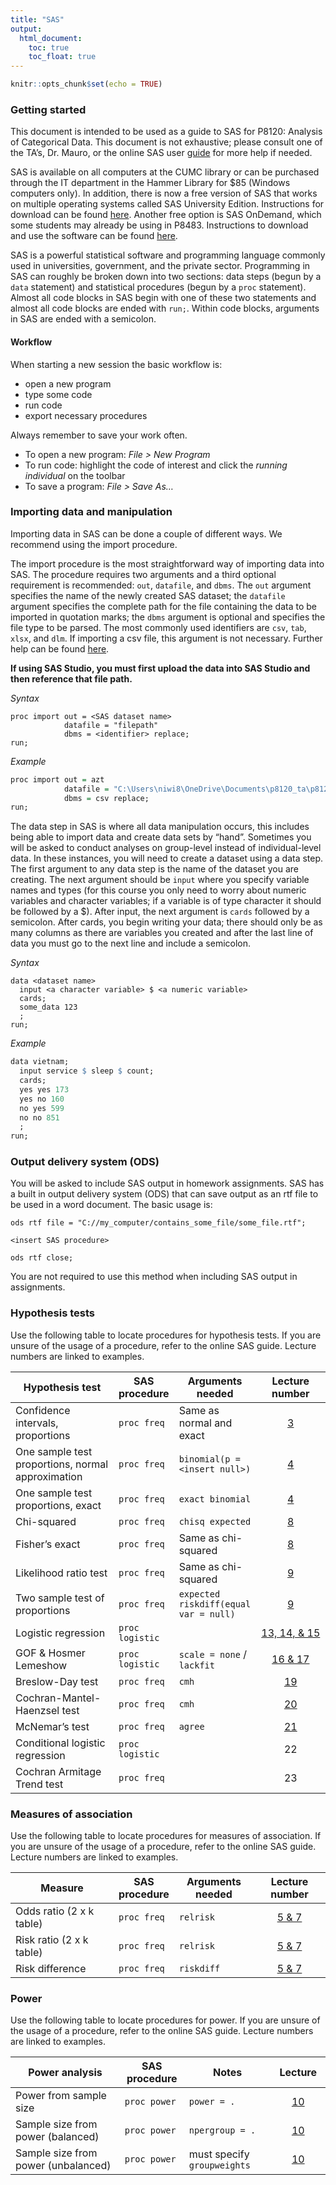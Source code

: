 ```yaml
---
title: "SAS"
output:
  html_document: 
    toc: true
    toc_float: true
---
```


```r
knitr::opts_chunk$set(echo = TRUE)
```

### Getting started

This document is intended to be used as a guide to SAS for P8120: Analysis of Categorical Data. This document is not exhaustive; please consult one of the TA's, Dr. Mauro, or the online SAS user [guide](https://support.sas.com/documentation/cdl/en/statug/63962/HTML/default/viewer.htm#titlepage.htm) for more help if needed. 

SAS is available on all computers at the CUMC library or can be purchased through the IT department in the Hammer Library for $85 (Windows computers only). In addition, there is now a free version of SAS that works on multiple operating systems called SAS University Edition. Instructions for download can be found [here](https://www.sas.com/en_us/software/university-edition.html). Another free option is SAS OnDemand, which some students may already be using in P8483. Instructions to download and use the software can be found [here](https://www.sas.com/en_us/software/on-demand-for-academics.html#for-students-).

SAS is a powerful statistical software and programming language commonly used in universities, government, and the private sector. Programming in SAS can roughly be broken down into two sections: data steps (begun by a `data` statement) and statistical procedures (begun by a `proc` statement). Almost all code blocks in SAS begin with one of these two statements and almost all code blocks are ended with `run;`. Within code blocks, arguments in SAS are ended with a semicolon. 

#### Workflow

When starting a new session the basic workflow is: 

- open a new program
- type some code 
- run code 
- export necessary procedures 

Always remember to save your work often. 

- To open a new program: *File > New Program*
- To run code: highlight the code of interest and click the *running individual* on the toolbar
- To save a program: *File > Save As...* 

### Importing data and manipulation

Importing data in SAS can be done a couple of different ways. We recommend using the import procedure. 

The import procedure is the most straightforward way of importing data into SAS. The procedure requires two arguments and a third optional requirement is recommended: `out`, `datafile`, and `dbms`. The `out` argument specifies the name of the newly created SAS dataset; the `datafile` argument specifies the complete path for the file containing the data to be imported in quotation marks; the `dbms` argument is optional and specifies the file type to be parsed. The most commonly used identifiers are `csv`, `tab`, `xlsx`, and `dlm`. If importing a csv file, this argument is not necessary. Further help can be found [here](http://support.sas.com/documentation/cdl/en/proc/65145/HTML/default/viewer.htm#n18jyszn33umngn14czw2qfw7thc.htm). 

**If using SAS Studio, you must first upload the data into SAS Studio and then reference that file path.**

*Syntax*

```{}
proc import out = <SAS dataset name>
            datafile = "filepath"
            dbms = <identifier> replace;
run; 
```

*Example*

```r
proc import out = azt
            datafile = "C:\Users\niwi8\OneDrive\Documents\p8120_ta\p8120\data\AZT.csv"
            dbms = csv replace; 
run; 
```


The data step in SAS is where all data manipulation occurs, this includes being able to import data and create data sets by "hand". Sometimes you will be asked to conduct analyses on group-level instead of individual-level data. In these instances, you will need to create a dataset using a data step. The first argument to any data step is the name of the dataset you are creating. The next argument should be `input` where you specify variable names and types (for this course you only need to worry about numeric variables and character variables; if a variable is of type character it should be followed by a $). After input, the next argument is `cards` followed by a semicolon. After cards, you begin writing your data; there should only be as many columns as there are variables you created and after the last line of data you must go to the next line and include a semicolon. 

*Syntax*

```{}
data <dataset name>
  input <a character variable> $ <a numeric variable>
  cards; 
  some_data 123
  ; 
run; 
```

*Example*

```r
data vietnam; 
  input service $ sleep $ count; 
  cards; 
  yes yes 173
  yes no 160
  no yes 599
  no no 851
  ; 
run; 
```

### Output delivery system (ODS)

You will be asked to include SAS output in homework assignments. SAS has a built in output delivery system (ODS) that can save output as an rtf file to be used in a word document. The basic usage is: 

```{}
ods rtf file = "C://my_computer/contains_some_file/some_file.rtf";

<insert SAS procedure>

ods rtf close; 
```

You are not required to use this method when including SAS output in assignments.

### Hypothesis tests

Use the following table to locate procedures for hypothesis tests. If you are unsure of the usage of a procedure, refer to the online SAS guide. Lecture numbers are linked to examples. 

|Hypothesis test                                  | SAS procedure      | Arguments needed                    | Lecture number                   |
|-------------------------------------------------|--------------------|-------------------------------------|:--------------------------------:|
|Confidence intervals, proportions                |`proc freq`         |Same as normal and exact             | [3](ci_single_proportion.html)   |
|One sample test proportions, normal approximation|`proc freq`         |`binomial(p = <insert null>)`        | [4](hypothesis_single_prop.html) |
|One sample test proportions, exact               |`proc freq`         |`exact binomial`                     | [4](hypothesis_single_prop.html) |
|Chi-squared                                      |`proc freq`         |`chisq expected`                     | [8](chi_squared_fisher.html)     |
|Fisher's exact                                   |`proc freq`         |Same as chi-squared                  | [8](chi_squared_fisher.html)     |
|Likelihood ratio test                            |`proc freq`         |Same as chi-squared                  | [9](lrt_2_sample.html)           |
|Two sample test of proportions                   |`proc freq`         |`expected riskdiff(equal var = null)`| [9](lrt_2_sample.html)            |
|Logistic regression                              |`proc logistic`     |                                     | [13, 14, & 15](logistic_regression.html) |
|GOF & Hosmer Lemeshow                            |`proc logistic`     |`scale = none`  / `lackfit`          | [16 & 17](gof.html)              |
|Breslow-Day test                                 |`proc freq`         | `cmh`                               | [19](breslow_day.html)           |
|Cochran-Mantel-Haenzsel test                     |`proc freq`         | `cmh`                               | [20](cmh.html)                   |
|McNemar's test                                   |`proc freq`         | `agree`                             | [21](mcnemar.html)                               |
|Conditional logistic regression                  |`proc logistic`     |                                     | 22                               |
|Cochran Armitage Trend test                      |`proc freq`         |                                     | 23                               |
              
### Measures of association

Use the following table to locate procedures for measures of association. If you are unsure of the usage of a procedure, refer to the online SAS guide. Lecture numbers are linked to examples. 

| Measure                                         | SAS procedure      | Arguments needed                    | Lecture number                   |
|-------------------------------------------------|--------------------|-------------------------------------|:--------------------------------:|
|Odds ratio (2 x k table)                         | `proc freq`        |`relrisk`                            |[5 & 7](measures_association.html)|
|Risk ratio (2 x k table)                         | `proc freq`        |`relrisk`                            |[5 & 7](measures_association.html)|
|Risk difference                                  | `proc freq`        |`riskdiff`                           |[5 & 7](measures_association.html)|

### Power

Use the following table to locate procedures for power. If you are unsure of the usage of a procedure, refer to the online SAS guide. Lecture numbers are linked to examples. 

| Power analysis                     | SAS procedure       | Notes                      | Lecture          |
|------------------------------------|---------------------|----------------------------|:----------------:|
| Power from sample size             | `proc power`        | `power = .`                | [10](power.html) |
| Sample size from power (balanced)  | `proc power`        | `npergroup = .`            | [10](power.html) |
| Sample size from power (unbalanced)| `proc power`        | must specify `groupweights`| [10](power.html) |
